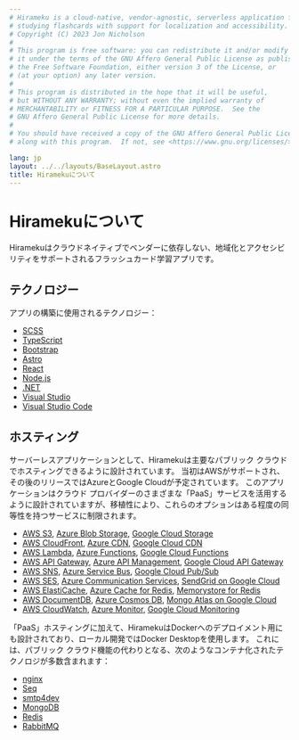 ```yaml
---
# Hirameku is a cloud-native, vendor-agnostic, serverless application for
# studying flashcards with support for localization and accessibility.
# Copyright (C) 2023 Jon Nicholson
#
# This program is free software: you can redistribute it and/or modify
# it under the terms of the GNU Affero General Public License as published by
# the Free Software Foundation, either version 3 of the License, or
# (at your option) any later version.
#
# This program is distributed in the hope that it will be useful,
# but WITHOUT ANY WARRANTY; without even the implied warranty of
# MERCHANTABILITY or FITNESS FOR A PARTICULAR PURPOSE.  See the
# GNU Affero General Public License for more details.
#
# You should have received a copy of the GNU Affero General Public License
# along with this program.  If not, see <https://www.gnu.org/licenses/>.

lang: jp
layout: ../../layouts/BaseLayout.astro
title: Hiramekuについて
---
```


# Hiramekuについて

Hiramekuはクラウドネイティブでベンダーに依存しない、地域化とアクセシビリティをサポートされるフラッシュカード学習アプリです。

<section>

## テクノロジー

アプリの構築に使用されるテクノロジー：

- [SCSS](https://sass-lang.com/)
- [TypeScript](https://www.typescriptlang.org/)
- [Bootstrap](https://getbootstrap.com/)
- [Astro](https://astro.build)
- [React](https://react.dev)
- [Node.js](https://nodejs.org)
- [.NET](https://dotnet.microsoft.com/)
- [Visual Studio](https://visualstudio.microsoft.com/)
- [Visual Studio Code](https://code.visualstudio.com/)

</section>
<section>

## ホスティング

サーバーレスアプリケーションとして、Hiramekuは主要なパブリック クラウドでホスティングできるように設計されています。 当初はAWSがサポートされ、その後のリリースではAzureとGoogle Cloudが予定されています。 このアプリケーションはクラウド プロバイダーのさまざまな「PaaS」サービスを活用するように設計されていますが、移植性により、これらのオプションはある程度の同等性を持つサービスに制限されます。

- [AWS S3](https://aws.amazon.com/s3/), [Azure Blob Storage](https://azure.microsoft.com/products/storage/blobs/), [Google Cloud Storage](https://cloud.google.com/storage/)
- [AWS CloudFront](https://aws.amazon.com/cloudfront/), [Azure CDN](https://azure.microsoft.com/products/cdn/), [Google Cloud CDN](https://cloud.google.com/cdn/)
- [AWS Lambda](https://aws.amazon.com/lambda/), [Azure Functions](https://azure.microsoft.com/products/functions/), [Google Cloud Functions](https://cloud.google.com/functions/)
- [AWS API Gateway](https://aws.amazon.com/api-gateway/), [Azure API Management](https://azure.microsoft.com/products/api-management/), [Google Cloud API Gateway](https://cloud.google.com/api-gateway)
- [AWS SNS](https://aws.amazon.com/sns/), [Azure Service Bus](https://azure.microsoft.com/products/service-bus/), [Google Cloud Pub/Sub](https://cloud.google.com/pubsub/)
- [AWS SES](https://aws.amazon.com/ses/), [Azure Communication Services](https://azure.microsoft.com/products/communication-services/), [SendGrid on Google Cloud](https://console.cloud.google.com/marketplace/product/sendgrid-app/sendgrid-email)
- [AWS ElastiCache](https://aws.amazon.com/elasticache/), [Azure Cache for Redis](https://azure.microsoft.com/products/cache/), [Memorystore for Redis](https://cloud.google.com/memorystore/)
- [AWS DocumentDB](https://aws.amazon.com/documentdb/), [Azure Cosmos DB](https://azure.microsoft.com/products/cosmos-db/), [Mongo Atlas on Google Cloud](https://cloud.google.com/mongodb)
- [AWS CloudWatch](https://aws.amazon.com/cloudwatch/), [Azure Monitor](https://azure.microsoft.com/products/monitor/), [Google Cloud Monitoring](https://cloud.google.com/monitoring/)

「PaaS」ホスティングに加えて、HiramekuはDockerへのデプロイメント用にも設計されており、ローカル開発ではDocker Desktopを使用します。 これには、パブリック クラウド機能の代わりとなる、次のようなコンテナ化されたテクノロジが多数含まれます：

- [nginx](https://nginx.org/)
- [Seq](https://datalust.co/)
- [smtp4dev](https://github.com/rnwood/smtp4dev)
- [MongoDB](https://www.mongodb.com/)
- [Redis](https://redis.io/)
- [RabbitMQ](https://www.rabbitmq.com/)

</section>
